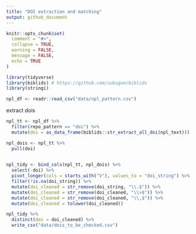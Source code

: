 ```yaml
---
title: "DOI extraction and matching"
output: github_document
---
```


```r
knitr::opts_chunk$set(
  comment = "#>",
  collapse = TRUE,
  warning = FALSE,
  message = FALSE,
  echo = TRUE
)
```


```r
library(tidyverse)
library(biblids) # https://github.com/subugoe/biblids
library(stringi)
```

```r
npl_df <- readr::read_csv("data/npl_pattern.csv")
```

extract dois

```r
npl_tt <- npl_df %>% 
  filter(repo_pattern == "doi") %>%
  mutate(doi = as_data_frame(biblids::str_extract_all_doi(npl_text)))

npl_dois <- npl_tt %>%
  pull(doi)
  

npl_tidy <- bind_cols(npl_tt, npl_dois) %>%
  select(-doi) %>%
  pivot_longer(cols = starts_with("V"), values_to = "doi_string") %>%
  filter(!is.na(doi_string)) %>%
  mutate(doi_cleaned = str_remove(doi_string, "\\.$")) %>%
  mutate(doi_cleaned = str_remove(doi_cleaned, "\\>$")) %>%
  mutate(doi_cleaned = str_remove(doi_cleaned, "\\,$")) %>%
  mutate(doi_cleaned = tolower(doi_cleaned))

npl_tidy %>%
  distinct(doi = doi_cleaned) %>%
  write_csv("data/dois_to_be_checked.csv")
```


